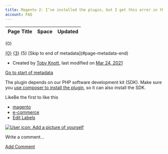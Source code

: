 ```yaml
---
title: Magento 2: I’ve installed the plugin, but I get this error in the apache logs: “Class Checkout\Library\HttpHandler does not exist”. Why?
account: FAQ 
---
```


<table class="aui"> <thead> <tr class="header"> <th class="search-result-title">Page Title</th> <th class="search-result-space">Space</th> <th class="search-result-date">Updated</th> </tr> </thead> </table> <p class="search-result-count">{0}</p> <tr class="search-result"> <td class="search-result-title"><a href="{1}" class="content-type-{2}"><span>{0}</span></a></td> <td class="search-result-space"><a class="space" href="/display/{4}/" title="{3}">{3}</a></td> <td class="search-result-date"><span class="date" title="{6}">{5}</span></td> </tr> [Skip to end of metadata](#page-metadata-end)

*   Created by [Toby Knott](    /display/~toby.knott
    ), last modified on [Mar 24, 2021](/pages/diffpagesbyversion.action?pageId=8487223&selectedPageVersions=3&selectedPageVersions=4 "Show changes")

[Go to start of metadata](#page-metadata-start)

The plugin depends on our PHP software development kit (SDK). Make sure you [use composer to install the plugin](https://docs.checkout.com/quickstart/integrate/e-commerce-platforms/magento-2#Magento2-UsingComposercomposer), so it can also install the SDK.

LikeBe the first to like this

*   [magento](/label/FAQ/magento)
*   [e-commerce](/label/FAQ/e-commerce)
*   [Edit Labels](# "Edit Labels (Type 'l')")

[![User icon: Add a picture of yourself](/s/en_GB/7901/abf7b35644d5a5d1d7e4b0969a83e8eb2b569fb5/_/images/icons/profilepics/add_profile_pic.svg)](/users/profile/editmyprofilepicture.action)

Write a comment…

[Add Comment](/pages/viewpage.action?pageId=8487223&showComments=true&showCommentArea=true#addcomment)
